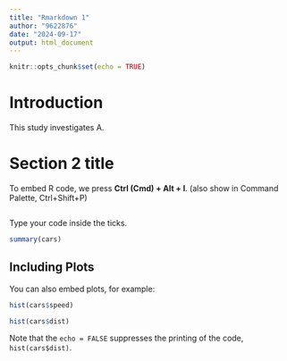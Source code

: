 ```yaml
---
title: "Rmarkdown 1"
author: "9622876"
date: "2024-09-17"
output: html_document
---
```


```r
knitr::opts_chunk$set(echo = TRUE)
```

# Introduction

This study investigates A. 

# Section 2 title
To embed R code, we press **Ctrl (Cmd) + Alt + I**.
(also show in Command Palette, Ctrl+Shift+P)

```r

```

Type your code inside the ticks. 

```r
summary(cars)
```

## Including Plots

You can also embed plots, for example:

```r
hist(cars$speed)
```

```r
hist(cars$dist)
```

Note that the `echo = FALSE` suppresses the printing of the code, `hist(cars$dist)`.


